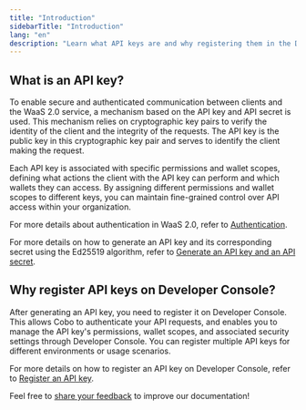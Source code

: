 ```yaml
---
title: "Introduction"
sidebarTitle: "Introduction"
lang: "en"
description: "Learn what API keys are and why registering them in the Developer Console is essential for secure and permission-based API access."
---
```


## What is an API key?
To enable secure and authenticated communication between clients and the WaaS 2.0 service, a mechanism based on the API key and API secret is used. This mechanism relies on cryptographic key pairs to verify the identity of the client and the integrity of the requests. The API key is the public key in this cryptographic key pair and serves to identify the client making the request.

Each API key is associated with specific permissions and wallet scopes, defining what actions the client with the API key can perform and which wallets they can access. By assigning different permissions and wallet scopes to different keys, you can maintain fine-grained control over API access within your organization.

For more details about authentication in WaaS 2.0, refer to [Authentication](https://www.cobo.com/developers/v2/guides/overview/cobo-auth).

For more details on how to generate an API key and its corresponding secret using the Ed25519 algorithm, refer to [Generate an API key and an API secret](https://www.cobo.com/developers/v2/guides/overview/cobo-auth#generate-an-api-key-and-an-api-secret).

## Why register API keys on Developer Console?
After generating an API key, you need to register it on Developer Console. This allows Cobo to authenticate your API requests, and enables you to manage the API key's permissions, wallet scopes, and associated security settings through Developer Console. You can register multiple API keys for different environments or usage scenarios.

For more details on how to register an API key on Developer Console, refer to [Register an API key](/en/portal/developer-console/create-api-key).

<Tip>Feel free to [share your feedback](https://forms.zohopublic.com/cobo/form/DocumentFeedbackForm/formperma/QvLOhxJv1_JMsJ-1dleZ8Itb_7rzN-LtgvsDdxosoVI?referrername=manuals) to improve our documentation!</Tip>